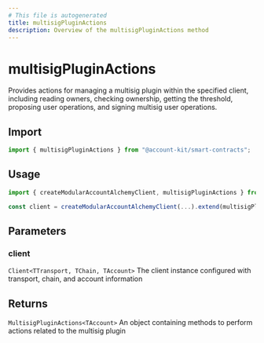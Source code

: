 ```yaml
---
# This file is autogenerated
title: multisigPluginActions
description: Overview of the multisigPluginActions method
---
```


# multisigPluginActions

Provides actions for managing a multisig plugin within the specified client, including reading owners, checking ownership, getting the threshold, proposing user operations, and signing multisig user operations.

## Import

```ts
import { multisigPluginActions } from "@account-kit/smart-contracts";
```

## Usage

```ts
import { createModularAccountAlchemyClient, multisigPluginActions } from "@account-kit/smart-contracts";

const client = createModularAccountAlchemyClient(...).extend(multisigPluginActions);
```

## Parameters

### client

`Client<TTransport, TChain, TAccount>`
The client instance configured with transport, chain, and account information

## Returns

`MultisigPluginActions<TAccount>`
An object containing methods to perform actions related to the multisig plugin

